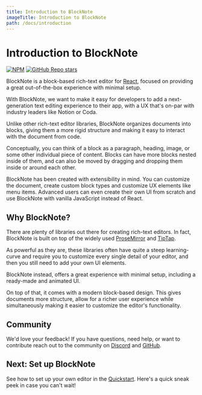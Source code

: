 ```yaml
---
title: Introduction to BlockNote
imageTitle: Introduction to BlockNote
path: /docs/introduction
---
```



# Introduction to BlockNote

<div><a href="https://www.npmjs.com/package/@blocknote/core"><img style={{display: "inline"}} alt="NPM" src="https://img.shields.io/npm/v/@blocknote/react" /></a> <a href="https://github.com/TypeCellOS/BlockNote"><img style={{display: "inline"}} alt="GitHub Repo stars" src="https://img.shields.io/github/stars/TypeCellOS/BlockNote?style=social" /></a></div>

BlockNote is a block-based rich-text editor for [React](https://reactjs.org/), focused on providing a great out-of-the-box experience with minimal setup.

With BlockNote, we want to make it easy for developers to add a next-generation text editing experience to their app, with a UX that's on-par with industry leaders like Notion or Coda.

Unlike other rich-text editor libraries, BlockNote organizes documents into blocks, giving them a more rigid structure and making it easy to interact with the document from code.

Conceptually, you can think of a block as a paragraph, heading, image, or some other individual piece of content. Blocks can have more blocks nested inside of them, and can also be moved by dragging and dropping them inside or around each other.

BlockNote has been created with extensibility in mind. You can customize the document, create custom block types and customize UX elements like menu items. Advanced users can even create their own UI from scratch and use BlockNote with vanilla JavaScript instead of React.

## Why BlockNote?

There are plenty of libraries out there for creating rich-text editors. In fact, BlockNote is built on top of the widely used [ProseMirror](https://prosemirror.net/) and [TipTap](https://tiptap.dev/).

As powerful as they are, these libraries often have quite a steep learning-curve and require you to customize every single detail of your editor, and then you still need to add your own UI elements.

BlockNote instead, offers a great experience with minimal setup, including a ready-made and animated UI.

On top of that, it comes with a modern block-based design. This gives documents more structure, allow for a richer user experience while simultaneously making it easier to customize the editor's functionality.

## Community

We'd love your feedback! If you have questions, need help, or want to contribute reach out to the community on [Discord](https://discord.gg/Qc2QTTH5dF) and [GitHub](https://github.com/TypeCellOS/BlockNote).

## Next: Set up BlockNote

See how to set up your own editor in the [Quickstart](/docs/quickstart). Here's a quick sneak peek in case you can't wait!

<Example name="basic" />
